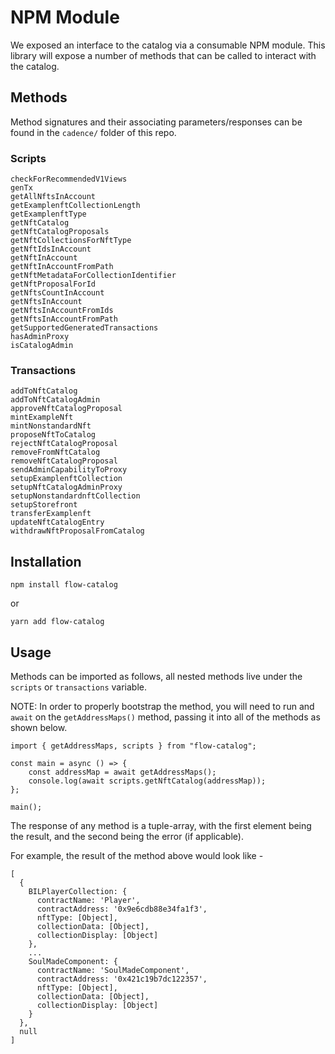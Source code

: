 # NPM Module

We exposed an interface to the catalog via a consumable NPM module. This library will expose a number of methods that can be called to interact with the catalog.

## Methods

Method signatures and their associating parameters/responses can be found in the `cadence/` folder of this repo.

### Scripts

```
checkForRecommendedV1Views
genTx
getAllNftsInAccount
getExamplenftCollectionLength
getExamplenftType
getNftCatalog
getNftCatalogProposals
getNftCollectionsForNftType
getNftIdsInAccount
getNftInAccount
getNftInAccountFromPath
getNftMetadataForCollectionIdentifier
getNftProposalForId
getNftsCountInAccount
getNftsInAccount
getNftsInAccountFromIds
getNftsInAccountFromPath
getSupportedGeneratedTransactions
hasAdminProxy
isCatalogAdmin
```

### Transactions

```
addToNftCatalog
addToNftCatalogAdmin
approveNftCatalogProposal
mintExampleNft
mintNonstandardNft
proposeNftToCatalog
rejectNftCatalogProposal
removeFromNftCatalog
removeNftCatalogProposal
sendAdminCapabilityToProxy
setupExamplenftCollection
setupNftCatalogAdminProxy
setupNonstandardnftCollection
setupStorefront
transferExamplenft
updateNftCatalogEntry
withdrawNftProposalFromCatalog
```

## Installation

```
npm install flow-catalog
```

or

```
yarn add flow-catalog
```

## Usage

Methods can be imported as follows, all nested methods live under the `scripts` or `transactions` variable.

NOTE: In order to properly bootstrap the method, you will need to run and `await` on the `getAddressMaps()` method, passing it into all of the methods as shown below.

```
import { getAddressMaps, scripts } from "flow-catalog";

const main = async () => {
    const addressMap = await getAddressMaps();
    console.log(await scripts.getNftCatalog(addressMap));
};

main();
```

The response of any method is a tuple-array, with the first element being the result, and the second being the error (if applicable).

For example, the result of the method above would look like -

```
[
  {
    BILPlayerCollection: {
      contractName: 'Player',
      contractAddress: '0x9e6cdb88e34fa1f3',
      nftType: [Object],
      collectionData: [Object],
      collectionDisplay: [Object]
    },
    ...
    SoulMadeComponent: {
      contractName: 'SoulMadeComponent',
      contractAddress: '0x421c19b7dc122357',
      nftType: [Object],
      collectionData: [Object],
      collectionDisplay: [Object]
    }
  },
  null
]
```
